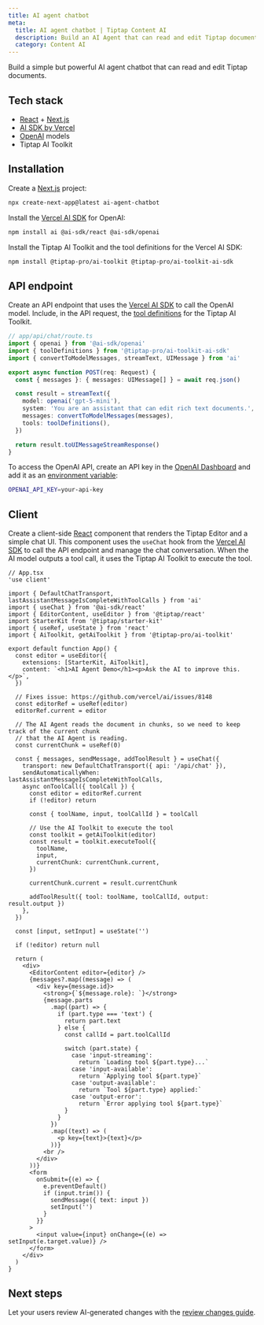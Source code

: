 ```yaml
---
title: AI agent chatbot
meta:
  title: AI agent chatbot | Tiptap Content AI
  description: Build an AI Agent that can read and edit Tiptap documents using the AI Toolkit and Vercel AI SDK.
  category: Content AI
---
```


Build a simple but powerful AI agent chatbot that can read and edit Tiptap documents.

## Tech stack

- [React](https://react.dev/) + [Next.js](https://nextjs.org/)
- [AI SDK by Vercel](https://ai-sdk.dev/)
- [OpenAI](https://openai.com/) models
- Tiptap AI Toolkit

## Installation

Create a [Next.js](https://nextjs.org/) project:

```bash
npx create-next-app@latest ai-agent-chatbot
```

Install the [Vercel AI SDK](https://ai-sdk.dev/) for OpenAI:

```bash
npm install ai @ai-sdk/react @ai-sdk/openai
```

Install the Tiptap AI Toolkit and the tool definitions for the Vercel AI SDK:

```bash
npm install @tiptap-pro/ai-toolkit @tiptap-pro/ai-toolkit-ai-sdk
```

## API endpoint

Create an API endpoint that uses the [Vercel AI SDK](https://ai-sdk.dev/) to call the OpenAI model. Include, in the API request, the [tool definitions](/content-ai/capabilities/ai-toolkit/tools/ai-sdk) for the Tiptap AI Toolkit.

```ts
// app/api/chat/route.ts
import { openai } from '@ai-sdk/openai'
import { toolDefinitions } from '@tiptap-pro/ai-toolkit-ai-sdk'
import { convertToModelMessages, streamText, UIMessage } from 'ai'

export async function POST(req: Request) {
  const { messages }: { messages: UIMessage[] } = await req.json()

  const result = streamText({
    model: openai('gpt-5-mini'),
    system: 'You are an assistant that can edit rich text documents.',
    messages: convertToModelMessages(messages),
    tools: toolDefinitions(),
  })

  return result.toUIMessageStreamResponse()
}
```

To access the OpenAI API, create an API key in the [OpenAI Dashboard](https://platform.openai.com/account/api-keys) and add it as an [environment variable](https://nextjs.org/docs/app/guides/environment-variables):

```sh
OPENAI_API_KEY=your-api-key
```

## Client

Create a client-side [React](https://react.dev/) component that renders the Tiptap Editor and a simple chat UI. This component uses the `useChat` hook from the [Vercel AI SDK](https://ai-sdk.dev/) to call the API endpoint and manage the chat conversation. When the AI model outputs a tool call, it uses the Tiptap AI Toolkit to execute the tool.

```tsx
// App.tsx
'use client'

import { DefaultChatTransport, lastAssistantMessageIsCompleteWithToolCalls } from 'ai'
import { useChat } from '@ai-sdk/react'
import { EditorContent, useEditor } from '@tiptap/react'
import StarterKit from '@tiptap/starter-kit'
import { useRef, useState } from 'react'
import { AiToolkit, getAiToolkit } from '@tiptap-pro/ai-toolkit'

export default function App() {
  const editor = useEditor({
    extensions: [StarterKit, AiToolkit],
    content: `<h1>AI Agent Demo</h1><p>Ask the AI to improve this.</p>`,
  })

  // Fixes issue: https://github.com/vercel/ai/issues/8148
  const editorRef = useRef(editor)
  editorRef.current = editor

  // The AI Agent reads the document in chunks, so we need to keep track of the current chunk
  // that the AI Agent is reading.
  const currentChunk = useRef(0)

  const { messages, sendMessage, addToolResult } = useChat({
    transport: new DefaultChatTransport({ api: '/api/chat' }),
    sendAutomaticallyWhen: lastAssistantMessageIsCompleteWithToolCalls,
    async onToolCall({ toolCall }) {
      const editor = editorRef.current
      if (!editor) return

      const { toolName, input, toolCallId } = toolCall

      // Use the AI Toolkit to execute the tool
      const toolkit = getAiToolkit(editor)
      const result = toolkit.executeTool({
        toolName,
        input,
        currentChunk: currentChunk.current,
      })

      currentChunk.current = result.currentChunk

      addToolResult({ tool: toolName, toolCallId, output: result.output })
    },
  })

  const [input, setInput] = useState('')

  if (!editor) return null

  return (
    <div>
      <EditorContent editor={editor} />
      {messages?.map((message) => (
        <div key={message.id}>
          <strong>{`${message.role}: `}</strong>
          {message.parts
            .map((part) => {
              if (part.type === 'text') {
                return part.text
              } else {
                const callId = part.toolCallId

                switch (part.state) {
                  case 'input-streaming':
                    return `Loading tool ${part.type}...`
                  case 'input-available':
                    return `Applying tool ${part.type}`
                  case 'output-available':
                    return `Tool ${part.type} applied:`
                  case 'output-error':
                    return `Error applying tool ${part.type}`
                }
              }
            })
            .map((text) => (
              <p key={text}>{text}</p>
            ))}
          <br />
        </div>
      ))}
      <form
        onSubmit={(e) => {
          e.preventDefault()
          if (input.trim()) {
            sendMessage({ text: input })
            setInput('')
          }
        }}
      >
        <input value={input} onChange={(e) => setInput(e.target.value)} />
      </form>
    </div>
  )
}
```

## Next steps

Let your users review AI-generated changes with the [review changes guide](/content-ai/capabilities/ai-toolkit/guides/review-changes).
